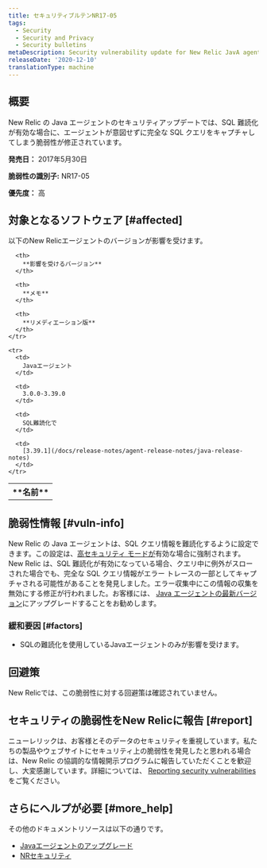 ```yaml
---
title: セキュリティブルテンNR17-05
tags:
  - Security
  - Security and Privacy
  - Security bulletins
metaDescription: Security vulnerability update for New Relic JavA agent.
releaseDate: '2020-12-10'
translationType: machine
---
```


## 概要

New Relic の Java エージェントのセキュリティアップデートでは、SQL 難読化が有効な場合に、エージェントが意図せずに完全な SQL クエリをキャプチャしてしまう脆弱性が修正されています。

**発売日：** 2017年5月30日

**脆弱性の識別子:** NR17-05

**優先度：** 高

## 対象となるソフトウェア [#affected]

以下のNew Relicエージェントのバージョンが影響を受けます。

<table>
  <tbody>
    <tr>
      <th>
        **名前**
      </th>

      <th>
        **影響を受けるバージョン**
      </th>

      <th>
        **メモ**
      </th>

      <th>
        **リメディエーション版**
      </th>
    </tr>

    <tr>
      <td>
        Javaエージェント
      </td>

      <td>
        3.0.0-3.39.0
      </td>

      <td>
        SQL難読化で
      </td>

      <td>
        [3.39.1](/docs/release-notes/agent-release-notes/java-release-notes)
      </td>
    </tr>
  </tbody>
</table>

## 脆弱性情報 [#vuln-info]

New Relic の Java エージェントは、SQL クエリ情報を難読化するように設定できます。この設定は、[高セキュリティ モードが](/docs/agents/manage-apm-agents/configuration/high-security-mode)有効な場合に強制されます。New Relic は、SQL 難読化が有効になっている場合、クエリ中に例外がスローされた場合でも、完全な SQL クエリ情報がエラー トレースの一部としてキャプチャされる可能性があることを発見しました。エラー収集中にこの情報の収集を無効にする修正が行われました。お客様には、 [Java エージェントの最新バージョン](/docs/release-notes/agent-release-notes/java-release-notes)にアップグレードすることをお勧めします。

### 緩和要因 [#factors]

* SQLの難読化を使用しているJavaエージェントのみが影響を受けます。

## 回避策

New Relicでは、この脆弱性に対する回避策は確認されていません。

## セキュリティの脆弱性をNew Relicに報告 [#report]

ニューレリックは、お客様とそのデータのセキュリティを重視しています。私たちの製品やウェブサイトにセキュリティ上の脆弱性を発見したと思われる場合は、New Relic の協調的な情報開示プログラムに報告していただくことを歓迎し、大変感謝しています。詳細については、 [Reporting security vulnerabilities](/docs/security/new-relic-security/data-privacy/reporting-security-vulnerabilities) をご覧ください。

## さらにヘルプが必要 [#more_help]

その他のドキュメントリソースは以下の通りです。

* [Javaエージェントのアップグレード](/docs/agents/java-agent/installation/upgrade-java-agent)
* [NRセキュリティ](https://newrelic.com/security)
